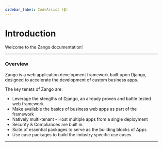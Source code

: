 ```yaml
---
sidebar_label: CodeAssist (β)
---
```


# Introduction

Welcome to the Zango documentation!
***

### Overview

Zango is a web application development framework built upon Django, designed to accelerate the development of custom business apps.


The key tenets of Zango are:
 - Leverage the stengths of Django, an already proven and battle tested web framework
 - Make available the basics of business web apps as part of the framework
 - Natively multi-tenant - Host multiple apps from a single deployment
 - Security & Compliances are built in. 
 - Suite of essential packages to serve as the building blocks of Apps
 - Use case packages to build the industry specific use cases
***
